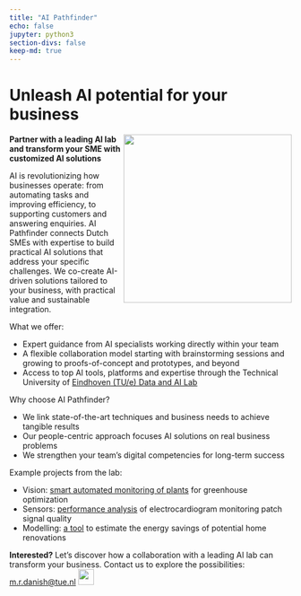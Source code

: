 ```yaml
---
title: "AI Pathfinder"
echo: false
jupyter: python3
section-divs: false
keep-md: true
---
```


<h1>
Unleash AI potential for your business
</h1>
<img style="float: right; margin-left: 5px" width="300" src="../images/ai_pathfinder_1.jpg"/>
<p><strong>
Partner with a leading AI lab and transform your SME with customized AI solutions
</strong></p>
<p>
AI is revolutionizing how businesses operate: from automating tasks and improving efficiency, to supporting customers and answering enquiries. AI Pathfinder connects
Dutch SMEs with expertise to build practical AI solutions that address your specific challenges. We co-create AI-driven solutions tailored to your business, with practical value and sustainable integration.
</p>
<p>
What we offer:
</p>
<ul>
<li> Expert guidance from AI specialists working directly within your team</li>
<li> A flexible collaboration model starting with brainstorming sessions and growing to proofs-of-concept and prototypes, and beyond</li>
<li> Access to top AI tools, platforms and expertise through the Technical University of <a href="https://dai.win.tu.nl">Eindhoven (TU/e) Data and AI Lab</a></li>
</ul>
<p>
Why choose AI Pathfinder?
</p>
<ul>
<li> We link state-of-the-art techniques and business needs to achieve tangible results</li>
<li> Our people-centric approach focuses AI solutions on real business problems</li>
<li> We strengthen your team's digital competencies for long-term success</li>
</ul>
<p>
Example projects from the lab:
</p>
<ul>
<li> Vision: <a href="https://dai.win.tue.nl/researchprojects/110/">smart automated monitoring of plants</a> for greenhouse optimization</li>
<li> Sensors: <a href="https://research.tue.nl/en/publications/signal-quality-analysis-for-long-term-ecg-monitoring-using-a-heal">performance analysis</a> of electrocardiogram monitoring patch signal quality</li>
<li> Modelling: <a href="https://www.tue.nl/en/research/research-groups/building-physics-and-services/building-performance/renovatieverkenner">a tool</a> to estimate the energy savings of potential home renovations</li>
</ul>
<p>
<strong>Interested?</strong> Let’s discover how a collaboration with a leading AI lab can transform your business. Contact us to explore the possibilities: <a href="m.r.danish@tue.nl">m.r.danish@tue.nl</a> <a href="https://www.linkedin.com/in/matthew-danish/"><img width="28" src="../images/LI-In-Bug.png" /></a>
</p>


